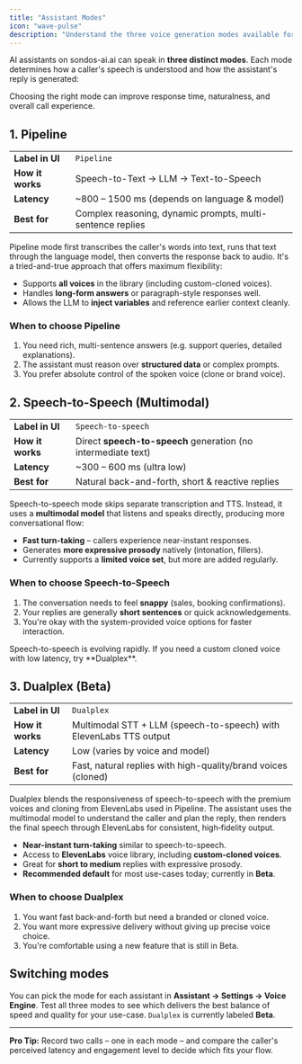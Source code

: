 ```yaml
---
title: "Assistant Modes"
icon: "wave-pulse"
description: "Understand the three voice generation modes available for your AI assistants and when to use each one."
---
```


AI assistants on sondos-ai.ai can speak in **three distinct modes**. Each mode determines how a caller's speech is understood and how the assistant's reply is generated:

<Callout>
Choosing the right mode can improve response time, naturalness, and overall call experience.
</Callout>

## 1. Pipeline

| | |
|---|---|
| **Label in UI** | `Pipeline` |
| **How it works** | Speech-to-Text → LLM → Text-to-Speech |
| **Latency** | ~800 – 1500 ms (depends on language & model) |
| **Best for** | Complex reasoning, dynamic prompts, multi-sentence replies |

Pipeline mode first transcribes the caller's words into text, runs that text through the language model, then converts the response back to audio. It's a tried-and-true approach that offers maximum flexibility:

- Supports **all voices** in the library (including custom-cloned voices).
- Handles **long-form answers** or paragraph-style responses well.
- Allows the LLM to **inject variables** and reference earlier context cleanly.

### When to choose Pipeline

1. You need rich, multi-sentence answers (e.g.
   support queries, detailed explanations).
2. The assistant must reason over **structured data** or complex prompts.
3. You prefer absolute control of the spoken voice (clone or brand voice).

## 2. Speech-to-Speech (Multimodal)

| | |
|---|---|
| **Label in UI** | `Speech-to-speech` |
| **How it works** | Direct **speech-to-speech** generation (no intermediate text) |
| **Latency** | ~300 – 600 ms (ultra low) |
| **Best for** | Natural back-and-forth, short & reactive replies |

Speech-to-speech mode skips separate transcription and TTS. Instead, it uses a **multimodal model** that listens and speaks directly, producing more conversational flow:

- **Fast turn-taking** – callers experience near-instant responses.
- Generates **more expressive prosody** natively (intonation, fillers).
- Currently supports a **limited voice set**, but more are added regularly.

### When to choose Speech-to-Speech

1. The conversation needs to feel **snappy** (sales, booking confirmations).
2. Your replies are generally **short sentences** or quick acknowledgements.
3. You're okay with the system-provided voice options for faster interaction.

<Note>
Speech-to-speech is evolving rapidly. If you need a custom cloned voice with low latency, try **Dualplex**.
</Note>

## 3. Dualplex (Beta)

| | |
|---|---|
| **Label in UI** | `Dualplex` |
| **How it works** | Multimodal STT + LLM (speech-to-speech) with ElevenLabs TTS output |
| **Latency** | Low (varies by voice and model) |
| **Best for** | Fast, natural replies with high-quality/brand voices (cloned) |

Dualplex blends the responsiveness of speech-to-speech with the premium voices and cloning from ElevenLabs used in Pipeline. The assistant uses the multimodal model to understand the caller and plan the reply, then renders the final speech through ElevenLabs for consistent, high‑fidelity output.

- **Near-instant turn-taking** similar to speech-to-speech.
- Access to **ElevenLabs** voice library, including **custom-cloned voices**.
- Great for **short to medium** replies with expressive prosody.
- **Recommended default** for most use-cases today; currently in **Beta**.

### When to choose Dualplex

1. You want fast back-and-forth but need a branded or cloned voice.
2. You want more expressive delivery without giving up precise voice choice.
3. You're comfortable using a new feature that is still in Beta.

## Switching modes

You can pick the mode for each assistant in **Assistant → Settings → Voice Engine**. Test all three modes to see which delivers the best balance of speed and quality for your use-case. `Dualplex` is currently labeled **Beta**.

---

**Pro Tip:** Record two calls – one in each mode – and compare the caller's perceived latency and engagement level to decide which fits your flow. 